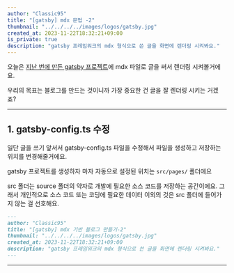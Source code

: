 ```yaml
---
author: "Classic95"
title: "[gatsby] mdx 문법 -2"
thumbnail: "../../../../images/logos/gatsby.jpg"
created_at: 2023-11-22T18:32:21+09:00
is_private: true
description: "gatsby 프레임워크의 mdx 형식으로 쓴 글을 화면에 렌더링 시켜봐요."
---
```


오늘은 [지난 번에 만든 gatsby 프로젝트](/posts/2023/09/gatsby-mdx-blog-1/)에 mdx 파일로 글을 써서 렌더링 시켜볼거에요.

우리의 목표는 블로그를 만드는 것이니까 가장 중요한 건 글을 잘 렌더링 시키는 거겠죠?

---

## 1. gatsby-config.ts 수정

일단 글을 쓰기 앞서서 gatsby-config.ts 파일을 수정해서 파일을 생성하고 저장하는 위치를 변경해줄거에요.

gatsby 프로젝트를 생성하자 마자 자동으로 설정된 위치는 `src/pages/` 폴더에요

src 폴더는 source 폴더의 약자로 개발에 필요한 소스 코드를 저장하는 공간이에요. 
그래서 개인적으로 소스 코드 또는 코딩에 필요한 데이터 이외의 것은 src 폴더에 들어가지 않는 걸 선호해요.

```md
---
author: "Classic95"
title: "[gatsby] mdx 기반 블로그 만들기-2"
thumbnail: "../../../../images/logos/gatsby.jpg"
created_at: 2023-11-22T18:32:21+09:00
description: "gatsby 프레임워크의 mdx 형식으로 쓴 글을 화면에 렌더링 시켜봐요."
---
```

---
